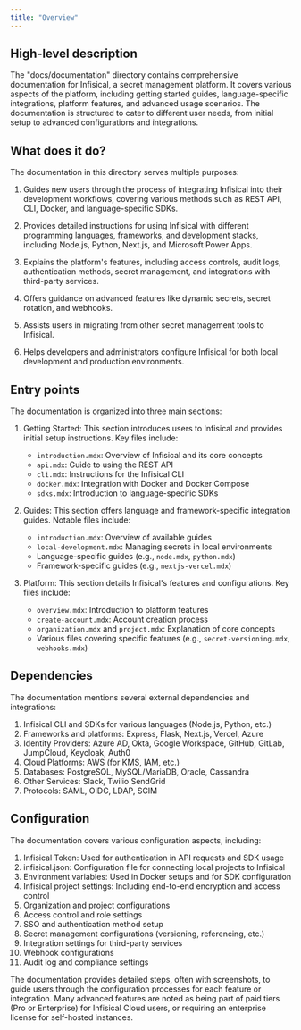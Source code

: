 ```yaml
---
title: "Overview"
---
```


## High-level description

The "docs/documentation" directory contains comprehensive documentation for Infisical, a secret management platform. It covers various aspects of the platform, including getting started guides, language-specific integrations, platform features, and advanced usage scenarios. The documentation is structured to cater to different user needs, from initial setup to advanced configurations and integrations.

## What does it do?

The documentation in this directory serves multiple purposes:

1. Guides new users through the process of integrating Infisical into their development workflows, covering various methods such as REST API, CLI, Docker, and language-specific SDKs.

2. Provides detailed instructions for using Infisical with different programming languages, frameworks, and development stacks, including Node.js, Python, Next.js, and Microsoft Power Apps.

3. Explains the platform's features, including access controls, audit logs, authentication methods, secret management, and integrations with third-party services.

4. Offers guidance on advanced features like dynamic secrets, secret rotation, and webhooks.

5. Assists users in migrating from other secret management tools to Infisical.

6. Helps developers and administrators configure Infisical for both local development and production environments.

## Entry points

The documentation is organized into three main sections:

1. Getting Started: This section introduces users to Infisical and provides initial setup instructions. Key files include:
   - `introduction.mdx`: Overview of Infisical and its core concepts
   - `api.mdx`: Guide to using the REST API
   - `cli.mdx`: Instructions for the Infisical CLI
   - `docker.mdx`: Integration with Docker and Docker Compose
   - `sdks.mdx`: Introduction to language-specific SDKs

2. Guides: This section offers language and framework-specific integration guides. Notable files include:
   - `introduction.mdx`: Overview of available guides
   - `local-development.mdx`: Managing secrets in local environments
   - Language-specific guides (e.g., `node.mdx`, `python.mdx`)
   - Framework-specific guides (e.g., `nextjs-vercel.mdx`)

3. Platform: This section details Infisical's features and configurations. Key files include:
   - `overview.mdx`: Introduction to platform features
   - `create-account.mdx`: Account creation process
   - `organization.mdx` and `project.mdx`: Explanation of core concepts
   - Various files covering specific features (e.g., `secret-versioning.mdx`, `webhooks.mdx`)

## Dependencies

The documentation mentions several external dependencies and integrations:

1. Infisical CLI and SDKs for various languages (Node.js, Python, etc.)
2. Frameworks and platforms: Express, Flask, Next.js, Vercel, Azure
3. Identity Providers: Azure AD, Okta, Google Workspace, GitHub, GitLab, JumpCloud, Keycloak, Auth0
4. Cloud Platforms: AWS (for KMS, IAM, etc.)
5. Databases: PostgreSQL, MySQL/MariaDB, Oracle, Cassandra
6. Other Services: Slack, Twilio SendGrid
7. Protocols: SAML, OIDC, LDAP, SCIM

## Configuration

The documentation covers various configuration aspects, including:

1. Infisical Token: Used for authentication in API requests and SDK usage
2. infisical.json: Configuration file for connecting local projects to Infisical
3. Environment variables: Used in Docker setups and for SDK configuration
4. Infisical project settings: Including end-to-end encryption and access control
5. Organization and project configurations
6. Access control and role settings
7. SSO and authentication method setup
8. Secret management configurations (versioning, referencing, etc.)
9. Integration settings for third-party services
10. Webhook configurations
11. Audit log and compliance settings

The documentation provides detailed steps, often with screenshots, to guide users through the configuration processes for each feature or integration. Many advanced features are noted as being part of paid tiers (Pro or Enterprise) for Infisical Cloud users, or requiring an enterprise license for self-hosted instances.